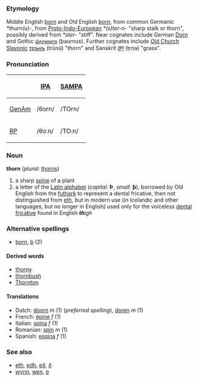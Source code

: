 ===Etymology===
Middle English [[þorn]] and Old English [[þorn]], from common Germanic ''*thurn(u)-'', from [[Proto-Indo-European]] ''*(s)ter-n-'' "sharp stalk or thorn", possibly derived from ''*ster-'' "stiff".  Near cognates include German [[Dorn]] and Gothic [[𐌸𐌰𐌿𐍂𐌽𐌿𐍃]] (þaurnus).  Further cognates include [[Old Church Slavonic]] [[трънъ]] (trŭnŭ) "thorn" and Sanskrit [[तृण]] (tṛṇa) "grass".

===Pronunciation===
{| border=1 cellpadding=5
! !! [[w:IPA|IPA]] !! [[w:SAMPA|SAMPA]]
|-
! [[GenAm]]
| /θɔrn/ || /TOrn/
|-
! [[w:Received Pronunciation|RP]]
| /θɔːn/ || /TO:n/
|}

===Noun===
'''thorn''' (''plural:'' [[thorns]])
# a sharp [[spine]] of a plant
# a letter of the [[Latin alphabet]] (''capital:'' '''Þ''', ''small:'' '''þ'''), borrowed by Old English from the [[futhark]] to represent a dental fricative, then not distinguished from [[eth]], but in modern use (in Icelandic and other languages, but no longer in English) used only for the voiceless [[dental]] [[fricative]] found in English '' '''th'''igh''

===Alternative spellings===
*[[þorn]], [[þ]] (2)

====Derived words====
*[[thorny]]
*[[thornbush]]
*[[Thornton]]

====Translations====
*Dutch: [[doorn]] ''m'' (1) (''preferred spelling''), [[doren]] ''m'' (1)
*French: [[épine]] ''f'' (1)
*Italian: [[spina]] ''f'' (1)
*Romanian: [[spin]] ''m'' (1)
*Spanish: [[espina]] ''f'' (1)

===See also===
*[[eth]], [[edh]], [[eð]], [[ð]]
*[[wynn]], [[wen]], [[ƿ]]